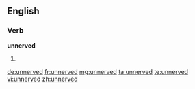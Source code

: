 ==English==

===Verb===
'''unnerved'''

# {{en-past of|unnerve}}

[[de:unnerved]]
[[fr:unnerved]]
[[mg:unnerved]]
[[ta:unnerved]]
[[te:unnerved]]
[[vi:unnerved]]
[[zh:unnerved]]